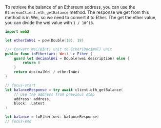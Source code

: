 To retrieve the balance of an Ethereum address, you can use the `EthereumClient.eth_getBalance`
method. The response we get from this method is in Wei, so we need to convert it to Ether. The get
the ether value, you can divide the wei value with `1 / 10^18`.

```swift
import web3

let etherInWei = pow(Double(10), 18)

/// Convert Wei(BInt) unit to Ether(Decimal) unit
public func toEther(wei: Wei) -> Ether {
    guard let decimalWei = Double(wei.description) else {
        return 0
    }
    return decimalWei / etherInWei
}

// focus-start
let balanceResponse = try await client.eth_getBalance(
    // Use the address from previous step
    address: address,
    block: .Latest
)

let balance = toEther(wei: balanceResponse)
// focus-end
```
